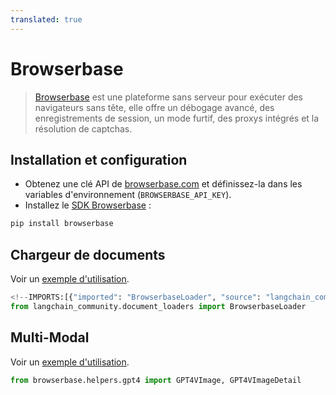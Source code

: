 ```yaml
---
translated: true
---
```


# Browserbase

>[Browserbase](https://browserbase.com) est une plateforme sans serveur pour exécuter des navigateurs sans tête, elle offre un débogage avancé, des enregistrements de session, un mode furtif, des proxys intégrés et la résolution de captchas.

## Installation et configuration

- Obtenez une clé API de [browserbase.com](https://browserbase.com) et définissez-la dans les variables d'environnement (`BROWSERBASE_API_KEY`).
- Installez le [SDK Browserbase](http://github.com/browserbase/python-sdk) :

```python
pip install browserbase
```

## Chargeur de documents

Voir un [exemple d'utilisation](/docs/integrations/document_loaders/browserbase).

```python
<!--IMPORTS:[{"imported": "BrowserbaseLoader", "source": "langchain_community.document_loaders", "docs": "https://api.python.langchain.com/en/latest/document_loaders/langchain_community.document_loaders.browserbase.BrowserbaseLoader.html", "title": "Browserbase"}]-->
from langchain_community.document_loaders import BrowserbaseLoader
```

## Multi-Modal

Voir un [exemple d'utilisation](/docs/integrations/document_loaders/browserbase).

```python
from browserbase.helpers.gpt4 import GPT4VImage, GPT4VImageDetail
```
